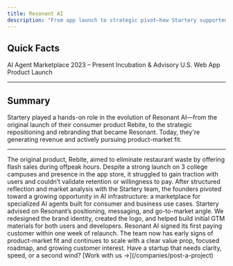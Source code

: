 ```yaml
---
title: Resonant AI
description: "From app launch to strategic pivot—how Startery supported Resonant AI from idea to first revenue"
---
```


## Quick Facts

<CardGroup cols={3}>
  <Card title="Industry" icon="robot">
    AI Agent Marketplace
  </Card>
  <Card title="Timeline" icon="calendar">
    2023 – Present
  </Card>
  <Card title="Expertise" icon="rocket">
    Incubation & Advisory
  </Card>
  <Card title="Market" icon="earth-americas">
    U.S.
  </Card>
  <Card title="Platform" icon="web">
    Web App
  </Card>
  <Card title="Focus" icon="magnifying-glass">
    Product Launch
  </Card>
</CardGroup>

---

## Summary

Startery played a hands-on role in the evolution of Resonant AI—from the original launch of their consumer product Rebite, to the strategic repositioning and rebranding that became Resonant. Today, they're generating revenue and actively pursuing product-market fit.

---

<AccordionGroup>

<Accordion title="The Problem">
  The original product, Rebite, aimed to eliminate restaurant waste by offering
  flash sales during offpeak hours. Despite a strong launch on 3 college
  campuses and presence in the app store, it struggled to gain traction with
  users and couldn’t validate retention or willingness to pay.
</Accordion>

<Accordion title="The Pivot">
  After structured reflection and market analysis with the Startery team, the
  founders pivoted toward a growing opportunity in AI infrastructure: a
  marketplace for specialized AI agents built for consumer and business use
  cases.
</Accordion>

<Accordion title="The Brand & Product">
  Startery advised on Resonant’s positioning, messaging, and go-to-market angle.
  We redesigned the brand identity, created the logo, and helped build initial
  GTM materials for both users and developers.
</Accordion>

<Accordion title="The Results">
  Resonant AI signed its first paying customer within one week of relaunch. The
  team now has early signs of product-market fit and continues to scale with a
  clear value prop, focused roadmap, and growing customer interest.
</Accordion>

</AccordionGroup>

<Check>
  Have a startup that needs clarity, speed, or a second wind? [Work with us
  →](/companies/post-a-project)
</Check>
